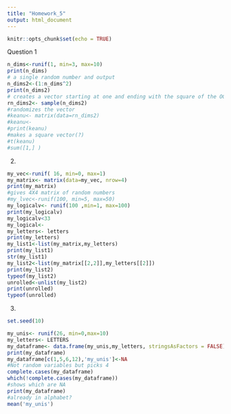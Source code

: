 ```yaml
---
title: "Homework_5"
output: html_document
---
```


```r
knitr::opts_chunk$set(echo = TRUE)
```


Question 1

```r
n_dims<-runif(1, min=3, max=10)
print(n_dims)
# a single random number and output
n_dims2<-(1:n_dims^2)
print(n_dims2)
# creates a vector starting at one and ending with the square of the OG random number
rn_dims2<- sample(n_dims2)
#randomizes the vector
#keanu<- matrix(data=rn_dims2)
#keanu<- 
#print(keanu)
#makes a square vector(?)
#t(keanu)
#sum([1,] )
```


2.


```r
my_vec<-runif( 16, min=0, max=1)
my_matrix<- matrix(data=my_vec, nrow=4)
print(my_matrix)
#gives 4X4 matrix of random numbers
#my_lvec<-runif(100, min=5, max=50)
my_logicalv<- runif(100 ,min=1, max=100)
print(my_logicalv)
my_logicalv<33 
my_logical<-
my_letters<- letters
print(my_letters)
my_list1<-list(my_matrix,my_letters)
print(my_list1)
str(my_list1)
my_list2<-list(my_matrix[[2,2]],my_letters[[2]])
print(my_list2)
typeof(my_list2)
unrolled<-unlist(my_list2)
print(unrolled)
typeof(unrolled)
```

3.

```r
set.seed(10)

my_unis<- runif(26, min=0,max=10)
my_letters<- LETTERS
my_dataframe<- data.frame(my_unis,my_letters, stringsAsFactors = FALSE)
print(my_dataframe)
my_dataframe[c(1,5,6,12),'my_unis']<-NA
#Not random variables but picks 4
complete.cases(my_dataframe)
which(!complete.cases(my_dataframe))
#shows which are NA
print(my_dataframe)
#already in alphabet?
mean('my_unis')

```


